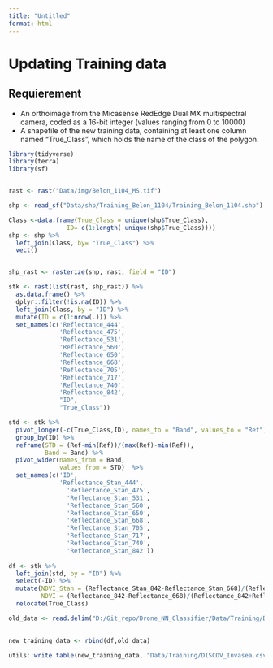 ```yaml
---
title: "Untitled"
format: html
---
```


# Updating Training data

## Requierement

- An orthoimage from the Micasense RedEdge Dual MX multispectral camera, coded as a 16-bit integer (values ranging from 0 to 10000)
- A shapefile of the new training data, containing at least one column named "True_Class", which holds the name of the class of the polygon.

```r
library(tidyverse)
library(terra)
library(sf)


rast <- rast("Data/img/Belon_1104_MS.tif") 

shp <- read_sf("Data/shp/Training_Belon_1104/Training_Belon_1104.shp")

Class <-data.frame(True_Class = unique(shp$True_Class),
                ID= c(1:length( unique(shp$True_Class))))
shp <- shp %>% 
  left_join(Class, by= "True_Class") %>% 
  vect()


shp_rast <- rasterize(shp, rast, field = "ID") 

stk <- rast(list(rast, shp_rast)) %>% 
  as.data.frame() %>% 
  dplyr::filter(!is.na(ID)) %>% 
  left_join(Class, by = "ID") %>% 
  mutate(ID = c(1:nrow(.))) %>% 
  set_names(c('Reflectance_444',
              'Reflectance_475',
              'Reflectance_531',
              'Reflectance_560',
              'Reflectance_650',
              'Reflectance_668',
              'Reflectance_705',
              'Reflectance_717',
              'Reflectance_740',
              'Reflectance_842',
              "ID",
              "True_Class"))

std <- stk %>%
  pivot_longer(-c(True_Class,ID), names_to = "Band", values_to = "Ref") %>% 
  group_by(ID) %>% 
  reframe(STD = (Ref-min(Ref))/(max(Ref)-min(Ref)),
          Band = Band) %>%
  pivot_wider(names_from = Band,
              values_from = STD)  %>% 
  set_names(c('ID',
              'Reflectance_Stan_444',
                'Reflectance_Stan_475',
                'Reflectance_Stan_531',
                'Reflectance_Stan_560',
                'Reflectance_Stan_650',
                'Reflectance_Stan_668',
                'Reflectance_Stan_705',
                'Reflectance_Stan_717',
                'Reflectance_Stan_740',
                'Reflectance_Stan_842'))
  
df <- stk %>% 
  left_join(std, by = "ID") %>% 
  select(-ID) %>% 
  mutate(NDVI_Stan = (Reflectance_Stan_842-Reflectance_Stan_668)/(Reflectance_Stan_842+Reflectance_Stan_668),
         NDVI = (Reflectance_842-Reflectance_668)/(Reflectance_842+Reflectance_668)) %>% 
  relocate(True_Class)

old_data <- read.delim("D:/Git_repo/Drone_NN_Classifier/Data/Training/DISCOV_BiCOME_Training_reframed.csv", sep=";")
  

new_training_data <- rbind(df,old_data)

utils::write.table(new_training_data, "Data/Training/DISCOV_Invasea.csv", sep = ";", quote = FALSE, row.names = FALSE) 


```